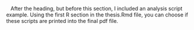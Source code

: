 &nbsp;&nbsp;&nbsp;After the heading, but before this section, I included an analysis script example. Using the first R section in the thesis.Rmd file, you can choose if these scripts are printed into the final pdf file.